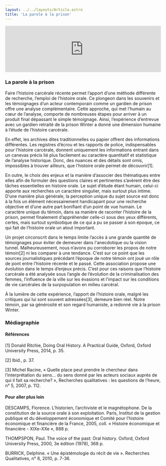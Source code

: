 ```yaml
---
layout: ../../layouts/Article.astro
title: 'La parole à la prison'
---
```


<iframe width="100%" class="aspect-video" src="https://www.youtube.com/embed/uZ7x0len4PY" title="YouTube video player" frameborder="0" allow="accelerometer; autoplay; clipboard-write; encrypted-media; gyroscope; picture-in-picture; web-share" allowfullscreen></iframe>
<Text>
  <h3>La parole à la prison</h3>
  Faire l’histoire carcérale récente permet l’apport d’une méthode différente de recherche, l’emploi de l’histoire orale. Ce plongeon dans les souvenirs et les témoignages d’un acteur contemporain comme un gardien de prison offre une analyse complémentaire. Cette approche, qui met l’humain au cœur de l’analyse, comporte de nombreuses étapes pour arriver à un produit final dépassant le simple témoignage. Ainsi, l’expérience d’entrevue avec un gardien retraité de la prison Winter a donné une dimension humaine à l’étude de l’histoire carcérale.

En effet, les archives dites traditionnelles ou papier offrent des informations différentes. Les registres d’écrou et les rapports de police, indispensables pour l'histoire carcérale, donnent uniquement les informations entrant dans un canevas précis lié plus facilement au caractère quantitatif et statistique de l’analyse historique. Donc, des nuances et des détails sont omis, impossibles à trouver ailleurs, que l’histoire orale permet de découvrir[1].

En outre, le choix des enjeux et la manière d’associer des thématiques entre elles afin de formuler des questions claires et pertinentes s’avèrent être des tâches essentielles en histoire orale. Le sujet d’étude étant humain, celui-ci apporte aux recherches un caractère singulier, mais surtout plus intime. D’une manière plus générale, la perception unique du sujet source est donc à la fois un élément nécessairement handicapant pour une recherche objective et d’une autre part bonifiant d’un point de vue humain. Le caractère unique du témoin, dans sa manière de raconter l’histoire de la prison, permet finalement d’appréhender celle-ci sous des yeux différents, certes, mais surtout symbiotique de ce qui a pu se passer à son époque, ce qui fait de l’histoire orale un atout important.

Un projet circonscrit dans le temps limite l’accès à une grande quantité de témoignages pour éviter de demeurer dans l'anecdotique ou la vision tunnel. Malheureusement, nous n’avons pu corroborer les propos de notre témoin[2] ni les comparer à une tendance. C’est sur ce point que les sources journalistiques précédant l’époque de notre témoin ont joué un rôle de pont entre l’histoire récente et le passé. Cette association propose une évolution dans le temps d’enjeux précis. C’est pour ces raisons que l’histoire carcérale a été analysée sous l’angle de l’évolution de la criminalisation des femmes, l’influence de la ville sur les évasions et l’impact sur les conditions de vie carcérales de la surpopulation en milieu carcéral.

À la lumière de cette expérience, l’apport de l’histoire orale, malgré les critiques qui lui sont souvent adressées[3], demeure bien réel. Notre témoin, par sa générosité et son regard humaniste, a redonné vie à la prison Winter.


</Text>
<Chapitres 
  description=""
  chapitres={
    [
      {label: "Parole à la prison - Présentation", url: "/2020/parole-prison-1", current: true},
      {label: "Prostitution", url: "/2020/parole-prison-2"},
      {label: "Évasion", url: "/2020/parole-prison-3"},
      {label: "Conditions de vie", url: "/2020/parole-prison-4"},
    ]
  }
/>

<div class="p-10 lg:p-24 py-5 lg:py-12 text-sm bg-gray-400">
  <h3>Médiagraphie</h3>
<h4>Références</h4>
[1] Donald Ritchie, Doing Oral History. A Practical Guide, Oxford, Oxford University Press, 2014, p. 35.

[2] Ibid., p. 37.

[3] Michel Racine, « Quelle place peut prendre le chercheur dans l’interprétation du sens... du sens donné par les acteurs sociaux auprès de qui il fait sa recherche? », Recherches qualitatives : les questions de l’heure, n° 5, 2007, p. 112.

<h4>Pour aller plus loin</h4>
DESCAMPS, Florence. L’historien, l’archiviste et le magnétophone. De la constitution de la source orale à son exploitation. Paris, Institut de la gestion publique et du développement économique et Comité pour l’histoire économique et financière de la France, 2005, coll. « Histoire économique et financière - XIXe-XXe », 888 p.

THOMPSPON, Paul. The voice of the past: Oral history. Oxford, Oxford University Press, 2000, 3e édition (1978), 368 p.

BURRICK, Delphine. « Une épistémologie du récit de vie ». Recherches Qualitatives, n° 8, 2010, p. 7-36.
</div>